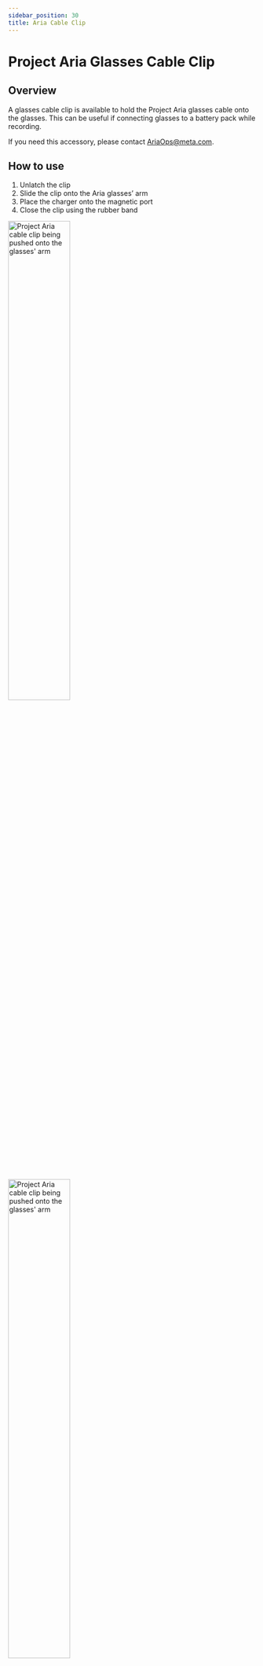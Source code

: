 ```yaml
---
sidebar_position: 30
title: Aria Cable Clip
---
```


# Project Aria Glasses Cable Clip

## Overview

A glasses cable clip is available to hold the Project Aria glasses cable onto the glasses. This can be useful if connecting glasses to a battery pack while recording.

If you need this accessory, please contact [AriaOps@meta.com](mailto:AriaOps@meta.com).


## How to use

1. Unlatch the clip
2. Slide the clip onto the Aria glasses’ arm
3. Place the charger onto the magnetic port
4. Close the clip using the rubber band


<div style={{textAlign: 'center'}}>
<img width="50%" src={useBaseUrl('/img/ARK/glasses_manual/aria_clip.jpg')} alt="Project Aria cable clip being pushed onto the glasses' arm"/>
</div>

<div style={{textAlign: 'center'}}>
<img width="50%" src={useBaseUrl('/img/ARK/glasses_manual/aria_clip2.jpg')} alt="Project Aria cable clip being pushed onto the glasses' arm"/>
</div>
